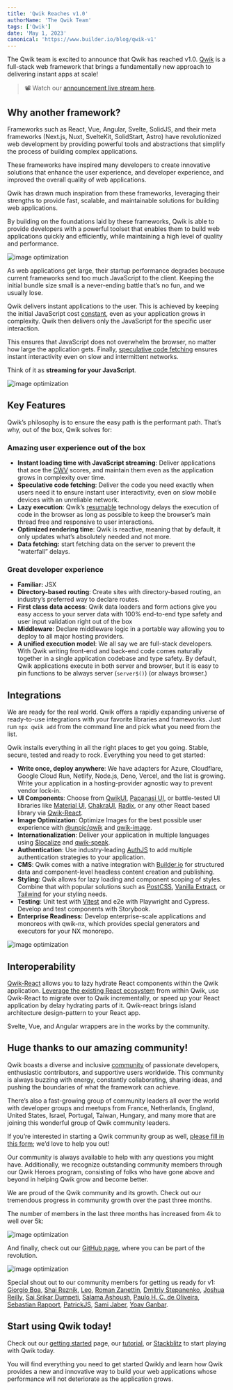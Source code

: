 ```yaml
---
title: 'Qwik Reaches v1.0'
authorName: 'The Qwik Team'
tags: ['Qwik']
date: 'May 1, 2023'
canonical: 'https://www.builder.io/blog/qwik-v1'
---
```



<ArticleBlock>

The Qwik team is excited to announce that Qwik has reached v1.0. [Qwik](https://qwik.dev) is a full-stack web framework that brings a fundamentally new approach to delivering instant apps at scale!

> 📽️ Watch our [announcement live stream here](https://www.youtube.com/watch?v=5VQatViWw2k).

## Why another framework?

Frameworks such as React, Vue,&nbsp;Angular,&nbsp;Svelte, SolidJS, and their meta frameworks (Next.js, Nuxt, SvelteKit, SolidStart, Astro) have revolutionized web development by providing powerful tools and abstractions that simplify the process of building complex applications.

These frameworks have inspired many developers to create innovative solutions that enhance the user experience, and developer experience, and improved the overall quality of web applications.

Qwik has drawn much inspiration from these frameworks, leveraging their strengths to provide fast, scalable, and maintainable solutions for building web applications.&nbsp;

By building on the foundations laid by these frameworks, Qwik is able to provide developers with a powerful toolset that enables them to build web applications quickly and efficiently, while maintaining a high level of quality and performance.

<img class="w-full" src="https://cdn.builder.io/api/v1/image/assets%2FYJIGb4i01jvw0SRdL5Bt%2Fd2366b9aed754cbaa322db2d8c302256?format=webp&width=2000" alt="image optimization" />

As web applications get large, their startup performance degrades because current frameworks send too much JavaScript to the client. Keeping the initial bundle size small is a never-ending battle that’s no fun, and we usually lose.

Qwik delivers instant applications to the user. This is achieved by keeping the initial JavaScript cost [constant](https://www.builder.io/blog/our-current-frameworks-are-on-we-need-o1), even as your application grows in complexity. Qwik then delivers only the JavaScript for the specific user interaction.

This ensures that JavaScript does not overwhelm the browser, no matter how large the application gets. Finally, [speculative code fetching](https://www.builder.io/blog/speculative-module-fetching) ensures instant interactivity even on slow and intermittent networks.

Think of it as **streaming for your JavaScript**.

<img class="w-full" src="https://cdn.builder.io/api/v1/image/assets%2FYJIGb4i01jvw0SRdL5Bt%2F04e1a9cbc609428fa97f2d46abffaa7d?format=webp&width=2000" alt="image optimization" />

## Key Features

Qwik’s philosophy is to ensure the easy path is the performant path. That’s why, out of the box, Qwik solves for:

### Amazing user experience out of the box

- **Instant loading time with JavaScript streaming**: Deliver applications that ace the [CWV](https://web.dev/vitals/) scores, and maintain them even as the application grows in complexity over time.
- **Speculative code fetching**: Deliver the code you need exactly when users need it to ensure instant user interactivity, even on slow mobile devices with an unreliable network.
- **Lazy execution**: Qwik’s [resumable](https://qwik.dev/docs/concepts/resumable/) technology delays the execution of code in the browser as long as possible to keep the browser’s main thread free and responsive to user interactions.
- **Optimized rendering time**: Qwik is reactive, meaning that by default, it only updates what’s absolutely needed and not more.
- **Data fetching:** start fetching data on the server to prevent the “waterfall” delays.

### Great developer experience

- **Familiar:** JSX
- **Directory-based routing**: Create sites with directory-based routing, an industry’s preferred way to declare routes.
- **First class data access**: Qwik data loaders and form actions give you easy access to your server data with 100% end-to-end type safety and user input validation right out of the box
- **Middleware**: Declare middleware logic in a portable way allowing you to deploy to all major hosting providers.
- **A unified execution model**: We all say we are full-stack developers. With Qwik writing front-end and back-end code comes naturally together in a single application codebase and type safety. By default, Qwik applications execute in both server and browser, but it is easy to pin functions to be always server (`server$()`) (or always browser.)

## Integrations

We are ready for the real world. Qwik offers a rapidly expanding universe of ready-to-use integrations with your favorite libraries and frameworks. Just run `npx qwik add` from the command line and pick what you need from the list.

Qwik installs everything in all the right places to get you going. Stable, secure, tested and ready to rock. Everything you need to get started:

- **Write once, deploy anywhere**: We have adapters for Azure, Cloudflare, Google Cloud Run, Netlify, Node.js, Deno, Vercel, and the list is growing. Write your application in a hosting-provider agnostic way to prevent vendor lock-in.
- **UI Components**: Choose from [QwikUI](https://github.com/qwikifiers/qwik-ui), [Papanasi UI](https://papanasi.js.org/), or battle-tested UI libraries like [Material UI](https://mui.com/), [ChakraUI](https://chakra-ui.com/), [Radix](https://www.radix-ui.com/), or any other React based library via [Qwik-React](https://qwik.dev/docs/integrations/react/).
- **Image Optimization**: Optimize Images for the best possible user experience with [@unpic/qwik](https://qwik.dev/docs/integrations/image-optimization/#unpicqwik) and [qwik-image](https://qwik.dev/docs/integrations/image-optimization/#unpicqwik).
- **Internationalization**: Deliver your application in multiple languages using [$localize](https://qwik.dev/docs/integrations/i18n/) and [qwik-speak](https://qwik.dev/docs/integrations/i18n/).
- **Authentication**: Use industry-leading [AuthJS](https://qwik.dev/docs/integrations/authjs/) to add multiple authentication strategies to your application.
- **CMS**: Qwik comes with a native integration with [Builder.io](https://www.builder.io/) for structured data and component-level headless content creation and publishing.
- **Styling**: Qwik allows for lazy loading and component scoping of styles. Combine that with popular solutions such as [PostCSS](https://qwik.dev/docs/integrations/postcss/), [Vanilla Extract](https://qwik.dev/docs/integrations/styled-vanilla-extract/), or [Tailwind](https://qwik.dev/docs/integrations/tailwind/) for your styling needs.
- **Testing**: Unit test with [Vitest](https://vitest.dev/) and e2e with Playwright and Cypress. Develop and test components with Storybook.
- **Enterprise Readiness:** Develop enterprise-scale applications and monoreos with qwik-nx, which provides special generators and executors for your NX monorepo.

<img class="w-full" src="https://cdn.builder.io/api/v1/image/assets%2FYJIGb4i01jvw0SRdL5Bt%2F1000a84285994e27b63531a667dac5a2?format=webp&width=2000" alt="image optimization" />

## Interoperability

[Qwik-React](https://qwik.dev/docs/integrations/react/) allows you to lazy hydrate React components within the Qwik application. [Leverage the existing React ecosystem](https://www.builder.io/blog/resumable-react-how-to-use-react-inside-qwik) from within Qwik, use Qwik-React to migrate over to Qwik incrementally, or speed up your React application by delay hydrating parts of it. Qwik-react brings island architecture design-pattern to your React app.

Svelte, Vue, and Angular wrappers are in the works by the community.

## Huge thanks to our amazing community!

Qwik boasts a diverse and inclusive [community](https://qwik.dev/community/groups/) of passionate developers, enthusiastic contributors, and supportive users worldwide. This community is always buzzing with energy, constantly collaborating, sharing ideas, and pushing the boundaries of what the framework can achieve.

There’s also a fast-growing group of community leaders all over the world with developer groups and meetups from France, Netherlands, England, United States, Israel, Portugal, Taiwan, Hungary, and many more that are joining this wonderful group of Qwik community leaders.

If you’re interested in starting a Qwik community group as well, [please fill in this form](https://forms.gle/m5heWq8gTxrMuQsRA); we’d love to help you out!

Our <DiscordLink text="Discord" /> community is always available to help with any questions you might have. Additionally, we recognize outstanding community members through our Qwik Heroes program, consisting of folks who have gone above and beyond in helping Qwik grow and become better.

We are proud of the Qwik community and its growth. Check out our tremendous progress in community growth over the past three months.

The number of <DiscordLink /> members in the last three months has increased from 4k to well over 5k:

<img class="w-full" src="https://cdn.builder.io/api/v1/image/assets%2FYJIGb4i01jvw0SRdL5Bt%2F0bccf78cb1854c97885d935aac769ff2?format=webp&width=2000" alt="image optimization" />

And finally, check out our [GitHub page](https://github.com/QwikDev/qwik), where you can be part of the revolution.

<img class="w-full" src="https://cdn.builder.io/api/v1/image/assets%2FYJIGb4i01jvw0SRdL5Bt%2Faa080a4135cd423c9f493c1d73d97543?format=webp&width=2000" alt="image optimization" />

Special shout out to our community members for getting us ready for v1: [Giorgio Boa](https://github.com/gioboa), [Shai Reznik](https://github.com/shairez), [Leo](https://github.com/wtlin1228), [Roman Zanettin](https://github.com/zanettin), [Dmitriy Stepanenko](https://github.com/dmitry-stepanenko), [Joshua Reilly](https://github.com/ulic75), [Sai Srikar Dumpeti](https://github.com/the-r3aper7), [Salama Ashoush](https://github.com/salamaashoush), [Paulo H. C. de Oliveira](https://github.com/phcoliveira), [Sebastian Rapport](https://github.com/n8sabes), [PatrickJS](https://github.com/PatrickJS), [Sami Jaber](https://github.com/samijaber), [Yoav Ganbar](https://github.com/hamatoyogi).

## Start using Qwik today!

Check out our [getting started](https://qwik.dev/docs/getting-started/) page, our [tutorial](https://qwik.dev/tutorial/welcome/overview/), or [Stackblitz](https://qwik.new/) to start playing with Qwik today.

You will find everything you need to get started Qwikly and learn how Qwik provides a new and innovative way to build your web applications whose performance will not deteriorate as the application grows.

</ArticleBlock>